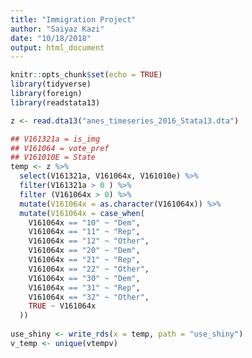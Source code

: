 ```yaml
---
title: "Immigration Project"
author: "Saiyaz Kazi"
date: "10/18/2018"
output: html_document
---
```


```r
knitr::opts_chunk$set(echo = TRUE)
library(tidyverse)
library(foreign)
library(readstata13)

z <- read.dta13("anes_timeseries_2016_Stata13.dta")
```

```r
## V161321a = is_img
## V161064 = vote_pref
## V161010E = State
temp <- z %>% 
  select(V161321a, V161064x, V161010e) %>% 
  filter(V161321a > 0 ) %>% 
  filter (V161064x > 0) %>% 
  mutate(V161064x = as.character(V161064x)) %>% 
  mutate(V161064x = case_when(
    V161064x == "10" ~ "Dem",
    V161064x == "11" ~ "Rep",
    V161064x == "12" ~ "Other",
    V161064x == "20" ~ "Dem",
    V161064x == "21" ~ "Rep",
    V161064x == "22" ~ "Other",
    V161064x == "30" ~ "Dem",
    V161064x == "31" ~ "Rep",
    V161064x == "32" ~ "Other",
    TRUE ~ V161064x
  ))
  
use_shiny <- write_rds(x = temp, path = "use_shiny")
v_temp <- unique(vtempv)
  
  
  
```


